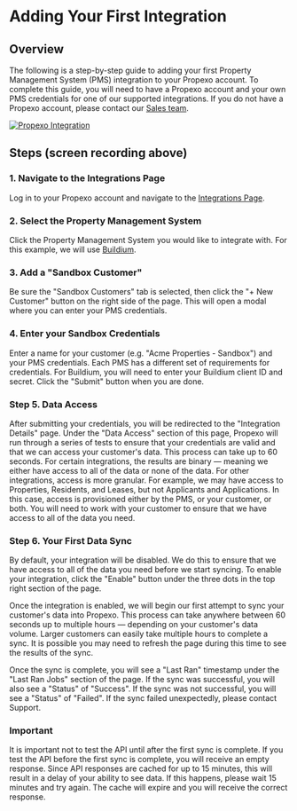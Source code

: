 # Adding Your First Integration

## Overview
The following is a step-by-step guide to adding your first Property Management System (PMS) integration to your Propexo account. To complete this guide, you will need to have a Propexo account and your own PMS credentials for one of our supported integrations. If you do not have a Propexo account, please contact our [Sales team](https://www.propexo.com/schedule-a-call).

[![Propexo Integration](../../assets/first-integration.gif)](https://app.propexo.com/integrations)

## Steps (screen recording above)

### 1. Navigate to the Integrations Page
Log in to your Propexo account and navigate to the [Integrations Page](https://app.propexo.com/integrations).

### 2. Select the Property Management System
Click the Property Management System you would like to integrate with. For this example, we will use [Buildium](https://www.buildium.com/).

### 3. Add a "Sandbox Customer"
Be sure the "Sandbox Customers" tab is selected, then click the "+ New Customer" button on the right side of the page. This will open a modal where you can enter your PMS credentials.

### 4. Enter your Sandbox Credentials
Enter a name for your customer (e.g. "Acme Properties - Sandbox") and your PMS credentials. Each PMS has a different set of requirements for credentials. For Buildium, you will need to enter your Buildium client ID and secret. Click the "Submit" button when you are done.

### Step 5. Data Access
After submitting your credentials, you will be redirected to the "Integration Details" page. Under the "Data Access" section of this page, Propexo will run through a series of tests to ensure that your credentials are valid and that we can access your customer's data. This process can take up to 60 seconds. For certain integrations, the results are binary — meaning we either have access to all of the data or none of the data. For other integrations, access is more granular. For example, we may have access to Properties, Residents, and Leases, but not Applicants and Applications. In this case, access is provisioned either by the PMS, or your customer, or both. You will need to work with your customer to ensure that we have access to all of the data you need.

### Step 6. Your First Data Sync
By default, your integration will be disabled. We do this to ensure that we have access to all of the data you need before we start syncing. To enable your integration, click the "Enable" button under the three dots in the top right section of the page.

Once the integration is enabled, we will begin our first attempt to sync your customer's data into Propexo. This process can take anywhere between 60 seconds up to multiple hours — depending on your customer's data volume. Larger customers can easily take multiple hours to complete a sync. It is possible you may need to refresh the page during this time to see the results of the sync.

Once the sync is complete, you will see a "Last Ran" timestamp under the "Last Ran Jobs" section of the page. If the sync was successful, you will also see a "Status" of "Success". If the sync was not successful, you will see a "Status" of "Failed". If the sync failed unexpectedly, please contact Support.

### Important
It is important not to test the API until after the first sync is complete. If you test the API before the first sync is complete, you will receive an empty response. Since API responses are cached for up to 15 minutes, this will result in a delay of your ability to see data. If this happens, please wait 15 minutes and try again. The cache will expire and you will receive the correct response.